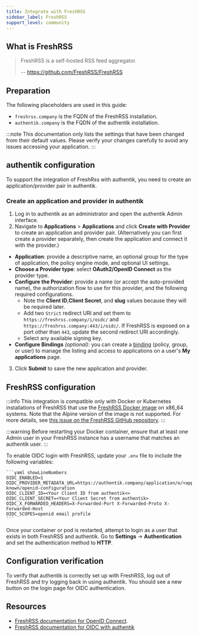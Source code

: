 ```yaml
---
title: Integrate with FreshRSS
sidebar_label: FreshRSS
support_level: community
---
```


## What is FreshRSS

> FreshRSS is a self-hosted RSS feed aggregator.
>
> -- https://github.com/FreshRSS/FreshRSS

## Preparation

The following placeholders are used in this guide:

- `freshrss.company` is the FQDN of the FreshRSS installation.
- `authentik.company` is the FQDN of the authentik installation.

:::note
This documentation only lists the settings that have been changed from their default values. Please verify your changes carefully to avoid any issues accessing your application.
:::

## authentik configuration

To support the integration of FreshRss with authentik, you need to create an application/provider pair in authentik.

### Create an application and provider in authentik

1. Log in to authentik as an administrator and open the authentik Admin interface.
2. Navigate to **Applications** > **Applications** and click **Create with Provider** to create an application and provider pair. (Alternatively you can first create a provider separately, then create the application and connect it with the provider.)

- **Application**: provide a descriptive name, an optional group for the type of application, the policy engine mode, and optional UI settings.
- **Choose a Provider type**: select **OAuth2/OpenID Connect** as the provider type.
- **Configure the Provider**: provide a name (or accept the auto-provided name), the authorization flow to use for this provider, and the following required configurations.
    - Note the **Client ID**,**Client Secret**, and **slug** values because they will be required later.
    - Add two `Strict` redirect URI and set them to `https://freshrss.company/i/oidc/` and `https://freshrss.company:443/i/oidc/`. If FreshRSS is exposed on a port other than `443`, update the second redirect URI accordingly.
    - Select any available signing key.
- **Configure Bindings** _(optional)_: you can create a [binding](https://docs.goauthentik.io/docs/add-secure-apps/flows-stages/bindings/) (policy, group, or user) to manage the listing and access to applications on a user's **My applications** page.

3. Click **Submit** to save the new application and provider.

## FreshRSS configuration

:::info
This integration is compatible only with Docker or Kubernetes installations of FreshRSS that use the [FreshRSS Docker image](https://hub.docker.com/r/freshrss/freshrss/) on x86_64 systems. Note that the Alpine version of the image is not supported. For more details, see [this issue on the FreshRSS GitHub repository](https://github.com/FreshRSS/FreshRSS/issues/5722).
:::

:::warning
Before restarting your Docker container, ensure that at least one Admin user in your FreshRSS instance has a username that matches an authentik user.
:::

To enable OIDC login with FreshRSS, update your `.env` file to include the following variables:

    ```yaml showLineNumbers
    OIDC_ENABLED=1
    OIDC_PROVIDER_METADATA_URL=https://authentik.company/application/o/<application_slug>/.well-known/openid-configuration
    OIDC_CLIENT_ID=<Your Client ID from authentik<>
    OIDC_CLIENT_SECRET=<Your Client Secret from authentik>
    OIDC_X_FORWARDED_HEADERS=X-Forwarded-Port X-Forwarded-Proto X-Forwarded-Host
    OIDC_SCOPES=openid email profile
    ```

Once your container or pod is restarted, attempt to login as a user that exists in both FreshRSS and authentik. Go to **Settings** -> **Authentication** and set the authentication method to **HTTP**.

## Configuration verification

To verify that authentik is correctly set up with FreshRSS, log out of FreshRSS and try logging back in using authentik. You should see a new button on the login page for OIDC authentication.

## Resources

- [FreshRSS documentation for OpenID Connect](https://freshrss.github.io/FreshRSS/en/admins/16_OpenID-Connect.html).
- [FreshRSS documentation for OIDC with authentik](https://freshrss.github.io/FreshRSS/en/admins/16_OpenID-Connect-Authentik.html)
